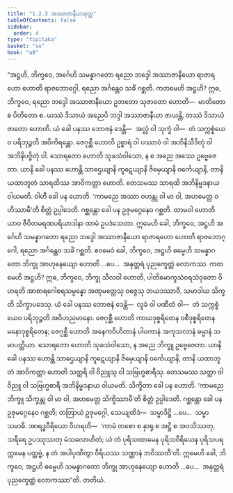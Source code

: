 ```yaml
---
title: "1.2.3 အဿာဇာနီယသုတ္တ"
tableOfContents: false
sidebar:
  order: 4
type: "tipitaka"
basket: "su"
book: "a8"
---
```



<DynamicBreadcrumb />

<Division number="13" book="a8">

<Paragraph number="147" book="a8">
“အဋ္ဌဟိ, ဘိက္ခဝေ, အင်္ဂေဟိ သမန္နာဂတော ရညော ဘဒ္ဒေါ အဿာဇာနီယော ရာဇာရဟော ဟောတိ ရာဇဘောဂ္ဂေါ, ရညော အင်္ဂန္တေဝ သင်္ခံ ဂစ္ဆတိ. ကတမေဟိ အဋ္ဌဟိ? ဣဓ, ဘိက္ခဝေ, ရညော ဘဒ္ဒေါ အဿာဇာနီယော ဥဘတော သုဇာတော ဟောတိ—  မာတိတော စ ပိတိတော စ. ယဿံ ဒိသာယံ အညေပိ ဘဒ္ဒါ အဿာဇာနီယာ ဇာယန္တိ, တဿံ ဒိသာယံ ဇာတော ဟောတိ. ယံ ခေါ ပနဿ ဘောဇနံ ဒေန္တိ—  အလ္လံ ဝါ သုက္ခံ ဝါ—  တံ သက္ကစ္စံယေဝ ပရိဘုဉ္ဇတိ အဝိကိရန္တော. ဇေဂုစ္ဆီ ဟောတိ ဥစ္စာရံ ဝါ ပဿာဝံ ဝါ အဘိနိသီဒိတုံ ဝါ အဘိနိပဇ္ဇိတုံ ဝါ. သောရတော ဟောတိ သုခသံဝါသော, န စ အညေ အဿေ ဥဗ္ဗေဇေတာ. ယာနိ ခေါ ပနဿ ဟောန္တိ သာဌေယျာနိ ကူဋေယျာနိ ဇိမှေယျာနိ ဝင်္ကေယျာနိ, တာနိ ယထာဘူတံ သာရထိဿ အာဝိကတ္တာ ဟောတိ. တေသမဿ သာရထိ အဘိနိမ္မဒနာယ ဝါယမတိ. ဝါဟီ ခေါ ပန ဟောတိ. ‘ကာမညေ အဿာ ဝဟန္တု ဝါ မာ ဝါ, အဟမေတ္ထ ဝဟိဿာမီ’တိ စိတ္တံ ဥပ္ပါဒေတိ. ဂစ္ဆန္တော ခေါ ပန ဥဇုမဂ္ဂေနေဝ ဂစ္ဆတိ. ထာမဝါ ဟောတိ ယာဝ ဇီဝိတမရဏပရိယာဒါနာ ထာမံ ဥပဒံသေတာ. ဣမေဟိ ခေါ, ဘိက္ခဝေ, အဋ္ဌဟိ အင်္ဂေဟိ သမန္နာဂတော ရညော ဘဒ္ဒေါ အဿာဇာနီယော ရာဇာရဟော ဟောတိ ရာဇဘောဂ္ဂေါ, ရညော အင်္ဂန္တေဝ သင်္ခံ ဂစ္ဆတိ.
</Paragraph>

<Paragraph number="148" book="a8">
ဧဝမေဝံ ခေါ, ဘိက္ခဝေ, အဋ္ဌဟိ ဓမ္မေဟိ သမန္နာဂတော ဘိက္ခု အာဟုနေယျော ဟောတိ …ပေ…  အနုတ္တရံ ပုညက္ခေတ္တံ လောကဿ. ကတမေဟိ အဋ္ဌဟိ? ဣဓ, ဘိက္ခဝေ, ဘိက္ခု သီလဝါ ဟောတိ, ပါတိမောက္ခသံဝရသံဝုတော ဝိဟရတိ အာစာရဂေါစရသမ္ပန္နော အဏုမတ္တေသု ဝဇ္ဇေသု ဘယဒဿာဝီ, သမာဒါယ သိက္ခတိ သိက္ခာပဒေသု. ယံ ခေါ ပနဿ ဘောဇနံ ဒေန္တိ—  လူခံ ဝါ ပဏီတံ ဝါ—  တံ သက္ကစ္စံယေဝ ပရိဘုဉ္ဇတိ အဝိဟညမာနော. ဇေဂုစ္ဆီ ဟောတိ ကာယဒုစ္စရိတေန ဝစီဒုစ္စရိတေန မနောဒုစ္စရိတေန; ဇေဂုစ္ဆီ ဟောတိ အနေကဝိဟိတာနံ ပါပကာနံ အကုသလာနံ ဓမ္မာနံ သမာပတ္တိယာ. သောရတော ဟောတိ သုခသံဝါသော, န အညေ ဘိက္ခူ ဥဗ္ဗေဇေတာ. ယာနိ ခေါ ပနဿ ဟောန္တိ သာဌေယျာနိ ကူဋေယျာနိ ဇိမှေယျာနိ ဝင်္ကေယျာနိ, တာနိ ယထာဘူတံ အာဝိကတ္တာ ဟောတိ သတ္ထရိ ဝါ ဝိညူသု ဝါ သဗြဟ္မစာရီသု. တေသမဿ သတ္ထာ ဝါ ဝိညူ ဝါ သဗြဟ္မစာရီ အဘိနိမ္မဒနာယ ဝါယမတိ. သိက္ခိတာ ခေါ ပန ဟောတိ. ‘ကာမညေ ဘိက္ခူ သိက္ခန္တု ဝါ မာ ဝါ, အဟမေတ္ထ သိက္ခိဿာမီ’တိ စိတ္တံ ဥပ္ပါဒေတိ. ဂစ္ဆန္တော ခေါ ပန ဥဇုမဂ္ဂေနေဝ ဂစ္ဆတိ; တတြာယံ ဥဇုမဂ္ဂေါ, သေယျထိဒံ—  သမ္မာဒိဋ္ဌိ …ပေ…  သမ္မာသမာဓိ. အာရဒ္ဓဝီရိယော ဝိဟရတိ—  ‘ကာမံ တစော စ နှာရု စ အဋ္ဌိ စ အဝသိဿတု, သရီရေ ဥပဿုဿတု မံသလောဟိတံ; ယံ တံ ပုရိသထာမေန ပုရိသဝီရိယေန ပုရိသပရက္ကမေန ပတ္တဗ္ဗံ, န တံ အပါပုဏိတွာ ဝီရိယဿ သဏ္ဌာနံ ဘဝိဿတီ’တိ. ဣမေဟိ ခေါ, ဘိက္ခဝေ, အဋ္ဌဟိ ဓမ္မေဟိ သမန္နာဂတော ဘိက္ခု အာဟုနေယျော ဟောတိ …ပေ…  အနုတ္တရံ ပုညက္ခေတ္တံ လောကဿာ”တိ.

</Paragraph>
</Division>

<Paragraph number="149" type="center" book="a8">
တတိယံ.
</Paragraph>